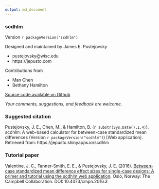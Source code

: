---
output: md_document
---

### scdhlm

Version `r packageVersion("scdhlm")`

Designed and maintained by James E. Pustejovsky

* pustejovsky@wisc.edu
* https://jepusto.com

Contributions from 

* Man Chen
* Bethany Hamilton

[Source code available on Github](https://github.com/jepusto/scdhlm/tree/master/inst/shiny-examples/scdhlm)

_Your comments, suggestions, and feedback are welcome._

### Suggested citation

Pustejovsky, J. E., Chen, M., & Hamilton, B. (`r substr(Sys.Date(),1,4)`). scdhlm: A web-based calculator for between-case standardized mean differences (Version `r packageVersion("scdhlm")`) [Web application]. Retrieved from: https://jepusto.shinyapps.io/scdhlm

### Tutorial paper

Valentine, J. C., Tanner-Smith, E. E., & Pustejovsky, J. E. (2016). [Between-case standardized mean difference effect sizes for single-case designs: A primer and tutorial using the scdhlm web application](https://campbellcollaboration.org/library/effect-sizes-single-case-designs-campbell-discussion-paper-1.html). Oslo, Norway: The Campbell Collaboration. DOI: 10.4073/cmpn.2016.3
